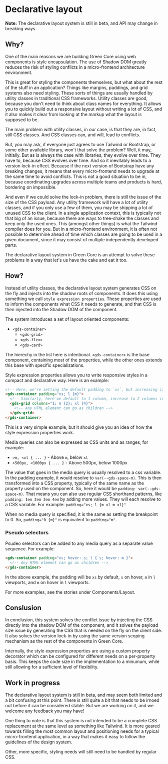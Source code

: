 
<Meta title="Concepts/Declarative layout" />

# Declarative layout

**Note:** The declarative layout system is still in beta, and API may change in breaking ways.

## Why?

One of the main reasons we are building Green Core using web components is style encapsulation. The use
of Shadow DOM greatly reduces the risk of styling conflicts in a micro-frontend architecture environment.

This is great for styling the components themselves, but what about the rest of the stuff in an application?
Things like margins, paddings, and grid systems also need styling. These sorts of things are usually handled
by utility classes in traditional CSS frameworks. Utility classes are good, because you don't need to think
about class names for everything. It allows you to quickly build out a responsive layout without writing
a lot of CSS, and it also makes it clear from looking at the markup what the layout is supposed to be.

The main problem with utility classes, in our case, is that they are, in fact, still CSS classes. And CSS classes
can, and will, lead to conflicts.

But, you may ask, if everyone just agrees to use Tailwind or Bootstrap, or some other available
library, won't that solve the problem? Well, it may, initially. But as is always the case with libraries,
they evolve over time. They have to, because CSS evolves over time. And so it inevitably leads to a version
lock-in effect. Because if the next version of Bootstrap have any breaking changes, it means that every
micro-frontend needs to upgrade at the same time to avoid conflicts. This is not a good situation to be in,
because coordinating upgrades across multiple teams and products is hard, bordering on impossible.

And even if we could solve the lock-in problem, there is still the issue of the size of the CSS payload. Any utility
framework will have a lot of utility classes, and if you only use a few of them, you may be shipping a lot of
unused CSS to the client. In a single application context, this is typically not that big of an issue, because there
are ways to tree-shake the classes and keep only the used ones. This (amongst other things) is what the Tailwind
compiler does for you. But in a micro-frontend environment, it is often not possible to determine ahead of time which
classes are going to be used in a given document, since it may consist of multiple independently developed parts.

The declarative layout system in Green Core is an attempt to solve these problems in a way that let's us have the
cake and eat it too.

## How?

Instead of utility classes, the declarative layout system generates CSS on the fly and injects into the
shadow roots of components. It does this using something we call `style expression properties`. These properties
are used to inform the components what CSS it needs to generate, and that CSS is then injected into the Shadow DOM
of the component.

The system introduces a set of layout oriented components:

- `<gds-container>`
  - `<gds-grid>`
  - `<gds-flex>`
  - `<gds-card>`

The hierechy in the list here is intentional. `<gds-container>` is the base component, containing most of the properties,
while the other ones extends this base with specific specializations.

Style expression properties allows you to write responsive styles in a compact and declarative way. Here is an example:

```html
<!-- Here, we're setting the default padding to `xs`, but increasing it to `m` in `l` viewports -->
<gds-container padding="xs; l {m}">
  <!-- Similarly, here we default to 1 column, increase to 2 columns in `m` viewpors, and 4 columns in `xl` viewports -->
  <gds-grid columns="1; m {2}; xl {4}">
    <!-- Any HTML element can go as children -->
  </gds-grid>
</gds-container>
```

This is a very simple example, but it should give you an idea of how the style expression properties work.

Media queries can also be expressed as CSS units and as ranges, for example:

- `>m, <xl { ... }` - Above `m`, below `xl`
- `>500px, <1000px { ... }` - Above 500px, below 1000px

The value that goes in the media query is usually resolved to a css variable. In the padding example, it would
resolve to `var(--gds-space-m)`. This is then transformed into a CSS property, typically of the same name as the
property used on the component. So, here it would be `padding: var(--gds-space-m)`. That means you can also use
regular CSS shorthand patterns, like `padding: 1em 2em 3em 4em` by adding more values. They will each resolve to\
a CSS variable. For example: `padding="xs; l {m xl m xl}"`

When no media query is specified, it is the same as setting the breakpoint to 0. So, `padding="0 {m}"` is equivalent
to `padding="m"`.

### Pseudo selectors

Psudeo selectors can be added to any media query as a separate value sequence. For example:

```html
<gds-container padding="xs; hover: s; l { s; hover: m }">
  <!-- Any HTML element can go as children -->
</gds-container>
```

In the above example, the padding will be `xs` by default, `s` on hover, `m` in `l` viewports, and `m` on hover in `l` viewports.

For more examples, see the stories under Components/Layout.

## Conslusion

In conclusion, this system solves the conflict issue by injecting the CSS directly into the shadow DOM of the component,
and it solves the payload size issue by generating the CSS that is needed on the fly on the client side. It also solves
the version lock-in by using the same version scoping mechanism as the rest of the components in Green Core.

Internally, the style expression properties are using a custom property decorator which can be configured for different
needs on a per-property basis. This keeps the code size in the implementation to a minumum, while still allowing for a
sufficient level of flexibility.

## Work in progress

The declarative layout system is still in beta, and may seem both limited and a bit confusing at this point. There is
still quite a bit that needs to be irnoed out before it can be considered stable. But we are working on it, and we
welcome any feedback you may have!

One thing to note is that this system is not intended to be a complete CSS replacement at the same level as something
like Tailwind. It is more geared towards filling the most common layout and positioning needs for a typical micro-frontend
application, in a way that makes it easy to follow the guidelines of the design system.

Other, more specific, styling needs will still need to be handled by regular CSS.
